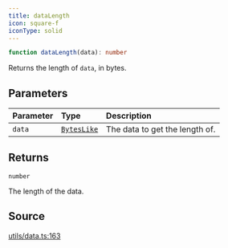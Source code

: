 ```yaml
---
title: dataLength
icon: square-f
iconType: solid
---
```


```ts
function dataLength(data): number
```

Returns the length of `data`, in bytes.

## Parameters

| Parameter | Type | Description |
| :------ | :------ | :------ |
| `data` | [`BytesLike`](/sdk/content/type-aliases/BytesLike) | The data to get the length of. |

## Returns

`number`

The length of the data.

## Source

[utils/data.ts:163](https://github.com/dominant-strategies/quais.js/blob/ee02936aba09408559e9681b2940de1545f73064/src/utils/data.ts#L163)
